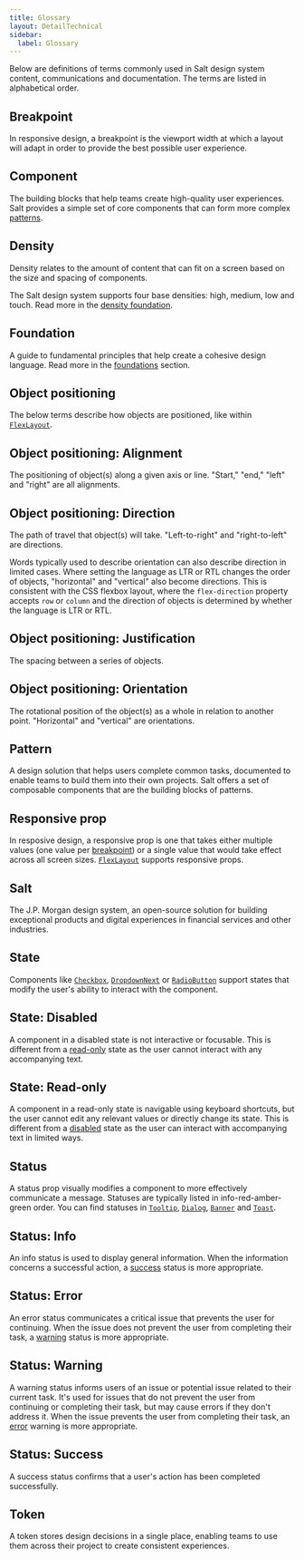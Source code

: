 ```yaml
---
title: Glossary
layout: DetailTechnical
sidebar:
  label: Glossary
---
```


Below are definitions of terms commonly used in Salt design system content, communications and documentation. The terms are listed in alphabetical order.

## Breakpoint

In responsive design, a breakpoint is the viewport width at which a layout will adapt in order to provide the best possible user experience.

## Component

The building blocks that help teams create high-quality user experiences. Salt provides a simple set of core components that can form more complex [patterns](#pattern).

## Density

Density relates to the amount of content that can fit on a screen based on the size and spacing of components.

The Salt design system supports four base densities: high, medium, low and touch. Read more in the [density foundation](/salt/foundations/density).

## Foundation

A guide to fundamental principles that help create a cohesive design language. Read more in the [foundations](/salt/foundations) section.

## Object positioning

The below terms describe how objects are positioned, like within [`FlexLayout`](/salt/components/flex-layout).

## Object positioning: Alignment

The positioning of object(s) along a given axis or line. "Start," "end," "left" and "right" are all alignments.

## Object positioning: Direction

The path of travel that object(s) will take. "Left-to-right" and "right-to-left" are directions.

Words typically used to describe orientation can also describe direction in limited cases. Where setting the language as LTR or RTL changes the order of objects, "horizontal" and "vertical" also become directions. This is consistent with the CSS flexbox layout, where the `flex-direction` property accepts `row` or `column` and the direction of objects is determined by whether the language is LTR or RTL.

## Object positioning: Justification

The spacing between a series of objects.

## Object positioning: Orientation

The rotational position of the object(s) as a whole in relation to another point. "Horizontal" and "vertical" are orientations.

## Pattern

A design solution that helps users complete common tasks, documented to enable teams to build them into their own projects. Salt offers a set of composable components that are the building blocks of patterns.

## Responsive prop

In resposive design, a responsive prop is one that takes either multiple values (one value per [breakpoint](#breakpoint)) or a single value that would take effect across all screen sizes. [`FlexLayout`](/salt/components/flex-layout) supports responsive props.

## Salt

The J.P. Morgan design system, an open-source solution for building exceptional products and digital experiences in financial services and other industries.

## State

Components like [`Checkbox`](/salt/components/checkbox), [`DropdownNext`](/salt/components/dropdown) or [`RadioButton`](/salt/components/radio-button) support states that modify the user's ability to interact with the component.

## State: Disabled

A component in a disabled state is not interactive or focusable. This is different from a [read-only](#read-only) state as the user cannot interact with any accompanying text.

## State: Read-only

A component in a read-only state is navigable using keyboard shortcuts, but the user cannot edit any relevant values or directly change its state. This is different from a [disabled](#disabled) state as the user can interact with accompanying text in limited ways.

## Status

A status prop visually modifies a component to more effectively communicate a message. Statuses are typically listed in info-red-amber-green order. You can find statuses in [`Tooltip`](/salt/components/tooltip), [`Dialog`](/salt/components/dialog), [`Banner`](/salt/components/banner) and [`Toast`](/salt/components/toast).

## Status: Info

An info status is used to display general information. When the information concerns a successful action, a [success](#success) status is more appropriate.

## Status: Error

An error status communicates a critical issue that prevents the user for continuing. When the issue does not prevent the user from completing their task, a [warning](#warning) status is more appropriate.

## Status: Warning

A warning status informs users of an issue or potential issue related to their current task. It's used for issues that do not prevent the user from continuing or completing their task, but may cause errors if they don't address it. When the issue prevents the user from completing their task, an [error](#error) warning is more appropriate.

## Status: Success

A success status confirms that a user's action has been completed successfully.

## Token

A token stores design decisions in a single place, enabling teams to use them across their project to create consistent experiences.
